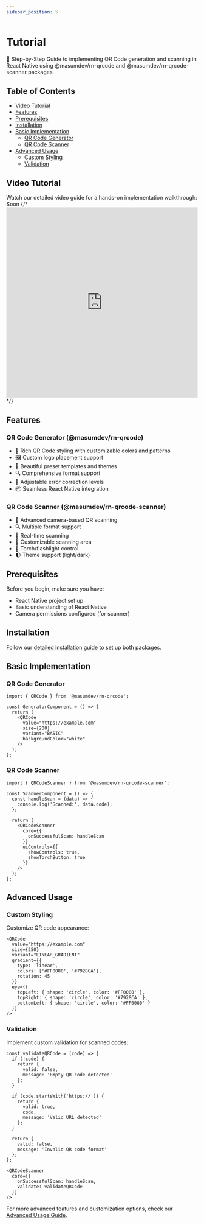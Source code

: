 ```yaml
---
sidebar_position: 5
---
```


# Tutorial

🚀 Step-by-Step Guide to implementing QR Code generation and scanning in React Native using @masumdev/rn-qrcode and @masumdev/rn-qrcode-scanner packages.

## Table of Contents
- [Video Tutorial](#video-tutorial)
- [Features](#features)
- [Prerequisites](#prerequisites)
- [Installation](#installation)
- [Basic Implementation](#basic-implementation)
  - [QR Code Generator](#qr-code-generator)
  - [QR Code Scanner](#qr-code-scanner)
- [Advanced Usage](#advanced-usage)
  - [Custom Styling](#custom-styling)
  - [Validation](#validation)

## Video Tutorial
Watch our detailed video guide for a hands-on implementation walkthrough:
Soon
{/* <iframe width="100%" height="500" src="https://www.youtube.com/embed/udjs1sdXJTU" frameborder="0" allowfullscreen></iframe> */}

## Features

### QR Code Generator (@masumdev/rn-qrcode)
- 🎨 Rich QR Code styling with customizable colors and patterns
- 🖼️ Custom logo placement support
- 🌈 Beautiful preset templates and themes
- 🔍 Comprehensive format support
- 🎯 Adjustable error correction levels
- 📦 Seamless React Native integration

### QR Code Scanner (@masumdev/rn-qrcode-scanner)
- 📱 Advanced camera-based QR scanning
- 🔍 Multiple format support
- 💫 Real-time scanning
- 🎯 Customizable scanning area
- 🔦 Torch/flashlight control
- 🌓 Theme support (light/dark)

## Prerequisites
Before you begin, make sure you have:
- React Native project set up
- Basic understanding of React Native
- Camera permissions configured (for scanner)

## Installation

Follow our [detailed installation guide](/docs/rn-qrcode-pack/installation) to set up both packages.

## Basic Implementation

### QR Code Generator

```tsx
import { QRCode } from '@masumdev/rn-qrcode';

const GeneratorComponent = () => {
  return (
    <QRCode
      value="https://example.com"
      size={200}
      variant="BASIC"
      backgroundColor="white"
    />
  );
};
```

### QR Code Scanner

```tsx
import { QRCodeScanner } from '@masumdev/rn-qrcode-scanner';

const ScannerComponent = () => {
  const handleScan = (data) => {
    console.log('Scanned:', data.code);
  };

  return (
    <QRCodeScanner
      core={{
        onSuccessfulScan: handleScan
      }}
      uiControls={{
        showControls: true,
        showTorchButton: true
      }}
    />
  );
};
```

## Advanced Usage

### Custom Styling

Customize QR code appearance:

```tsx
<QRCode
  value="https://example.com"
  size={250}
  variant="LINEAR_GRADIENT"
  gradient={{
    type: 'linear',
    colors: ['#FF0080', '#7928CA'],
    rotation: 45
  }}
  eye={{
    topLeft: { shape: 'circle', color: '#FF0080' },
    topRight: { shape: 'circle', color: '#7928CA' },
    bottomLeft: { shape: 'circle', color: '#FF0080' }
  }}
/>
```

### Validation

Implement custom validation for scanned codes:

```tsx
const validateQRCode = (code) => {
  if (!code) {
    return {
      valid: false,
      message: 'Empty QR code detected'
    };
  }

  if (code.startsWith('https://')) {
    return {
      valid: true,
      code,
      message: 'Valid URL detected'
    };
  }

  return {
    valid: false,
    message: 'Invalid QR code format'
  };
};

<QRCodeScanner
  core={{
    onSuccessfulScan: handleScan,
    validate: validateQRCode
  }}
/>
```

For more advanced features and customization options, check our [Advanced Usage Guide](/docs/rn-qrcode-pack/advanced-usage).